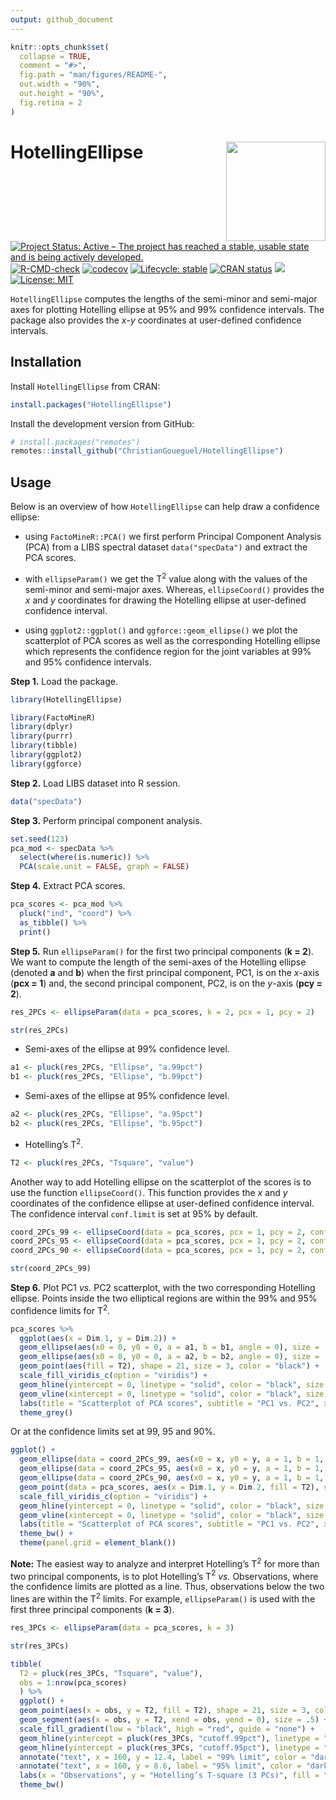 ```yaml
---
output: github_document
---
```


<!-- README.md is generated from README.Rmd. Please edit that file -->

```r
knitr::opts_chunk$set(
  collapse = TRUE,
  comment = "#>",
  fig.path = "man/figures/README-",
  out.width = "90%",
  out.height = "90%",
  fig.retina = 2
)
```

<!-- badges: start -->
# HotellingEllipse <img src='man/figures/logo.png' align="right" height="159" />
[![Project Status: Active – The project has reached a stable, usable state and is being actively developed.](https://www.repostatus.org/badges/latest/active.svg)](https://www.repostatus.org/#active)
[![R-CMD-check](https://github.com/ChristianGoueguel/HotellingEllipse/workflows/R-CMD-check/badge.svg)](https://github.com/ChristianGoueguel/HotellingEllipse/actions)
[![codecov](https://codecov.io/gh/ChristianGoueguel/HotellingEllipse/branch/master/graph/badge.svg?token=99T5QAZDZ4)](https://codecov.io/gh/ChristianGoueguel/HotellingEllipse)
[![Lifecycle: stable](https://img.shields.io/badge/lifecycle-stable-brightgreen.svg)](https://lifecycle.r-lib.org/articles/stages.html#stable)
[![CRAN status](https://www.r-pkg.org/badges/version/HotellingEllipse)](https://CRAN.R-project.org/package=HotellingEllipse)
[![](https://cranlogs.r-pkg.org/badges/HotellingEllipse)](https://cran.r-project.org/package=HotellingEllipse)
[![License: MIT](https://img.shields.io/badge/License-MIT-blue.svg)](https://opensource.org/licenses/MIT)
<!-- badges: end -->

`HotellingEllipse` computes the lengths of the semi-minor and semi-major axes for plotting Hotelling ellipse at 95% and 99% confidence intervals. The package also provides the *x*-*y* coordinates at user-defined confidence intervals.

## Installation

Install `HotellingEllipse` from CRAN:

``` r
install.packages("HotellingEllipse")
```

Install the development version from GitHub:

``` r
# install.packages("remotes")
remotes::install_github("ChristianGoueguel/HotellingEllipse")
```
## Usage

Below is an overview of how `HotellingEllipse` can help draw a confidence ellipse:

  * using `FactoMineR::PCA()` we first perform Principal Component Analysis (PCA) from a LIBS spectral dataset `data("specData")` and extract the PCA scores.
  
  * with `ellipseParam()` we get the T$^2$ value along with the values of the semi-minor and semi-major axes. Whereas, `ellipseCoord()` provides the *x* and *y* coordinates for drawing the Hotelling ellipse at user-defined confidence interval. 
  
  * using `ggplot2::ggplot()` and `ggforce::geom_ellipse()` we plot the scatterplot of PCA scores as well as the corresponding Hotelling ellipse which represents the confidence region for the joint variables at 99% and 95% confidence intervals.


**Step 1.** Load the package.

```r
library(HotellingEllipse)
```

```r
library(FactoMineR)
library(dplyr)
library(purrr)
library(tibble)
library(ggplot2)
library(ggforce)
```

**Step 2.** Load LIBS dataset into R session.

```r
data("specData")
```

**Step 3.** Perform principal component analysis.

```r
set.seed(123)
pca_mod <- specData %>%
  select(where(is.numeric)) %>%
  PCA(scale.unit = FALSE, graph = FALSE)
```

**Step 4.** Extract PCA scores.

```r
pca_scores <- pca_mod %>%
  pluck("ind", "coord") %>%
  as_tibble() %>%
  print()
```

**Step 5.** Run `ellipseParam()` for the first two principal components (**k = 2**). We want to compute the length of the semi-axes of the Hotelling ellipse (denoted **a** and **b**) when the first principal component, PC1, is on the *x*-axis (**pcx = 1**) and, the second principal component, PC2, is on the *y*-axis (**pcy = 2**).

```r
res_2PCs <- ellipseParam(data = pca_scores, k = 2, pcx = 1, pcy = 2)
```

```r
str(res_2PCs)
```

  * Semi-axes of the ellipse at 99% confidence level.

```r
a1 <- pluck(res_2PCs, "Ellipse", "a.99pct")
b1 <- pluck(res_2PCs, "Ellipse", "b.99pct")
```

  * Semi-axes of the ellipse at 95% confidence level.

```r
a2 <- pluck(res_2PCs, "Ellipse", "a.95pct")
b2 <- pluck(res_2PCs, "Ellipse", "b.95pct")
```

  * Hotelling’s T$^2$.

```r
T2 <- pluck(res_2PCs, "Tsquare", "value")
```

Another way to add Hotelling ellipse on the scatterplot of the scores is to use the function `ellipseCoord()`. This function provides the *x* and *y* coordinates of the confidence ellipse at user-defined confidence interval. The confidence interval `conf.limit` is set at 95% by default.

```r
coord_2PCs_99 <- ellipseCoord(data = pca_scores, pcx = 1, pcy = 2, conf.limit = 0.99, pts = 500)
coord_2PCs_95 <- ellipseCoord(data = pca_scores, pcx = 1, pcy = 2, conf.limit = 0.95, pts = 500)
coord_2PCs_90 <- ellipseCoord(data = pca_scores, pcx = 1, pcy = 2, conf.limit = 0.90, pts = 500)
```

```r
str(coord_2PCs_99)
```

**Step 6.** Plot PC1 *vs.* PC2 scatterplot, with the two corresponding Hotelling ellipse. Points inside the two elliptical regions are within the 99% and 95% confidence limits for T$^2$.

```r
pca_scores %>%
  ggplot(aes(x = Dim.1, y = Dim.2)) +
  geom_ellipse(aes(x0 = 0, y0 = 0, a = a1, b = b1, angle = 0), size = .5, linetype = "dotted", fill = "white") +
  geom_ellipse(aes(x0 = 0, y0 = 0, a = a2, b = b2, angle = 0), size = .5, linetype = "dashed", fill = "white") +
  geom_point(aes(fill = T2), shape = 21, size = 3, color = "black") +
  scale_fill_viridis_c(option = "viridis") +
  geom_hline(yintercept = 0, linetype = "solid", color = "black", size = .2) +
  geom_vline(xintercept = 0, linetype = "solid", color = "black", size = .2) +
  labs(title = "Scatterplot of PCA scores", subtitle = "PC1 vs. PC2", x = "PC1", y = "PC2", fill = "T2", caption = "Figure 1: Hotelling's T2 ellipse obtained\n using the ellipseParam function") +
  theme_grey()
```

Or at the confidence limits set at 99, 95 and 90%.

```r
ggplot() +
  geom_ellipse(data = coord_2PCs_99, aes(x0 = x, y0 = y, a = 1, b = 1, angle = 0), size = .5, color = "black", linetype = "dashed") +
  geom_ellipse(data = coord_2PCs_95, aes(x0 = x, y0 = y, a = 1, b = 1, angle = 0), size = .5, color = "darkred", linetype = "dotted") +
  geom_ellipse(data = coord_2PCs_90, aes(x0 = x, y0 = y, a = 1, b = 1, angle = 0), size = .5, color = "darkblue", linetype = "dotted") +
  geom_point(data = pca_scores, aes(x = Dim.1, y = Dim.2, fill = T2), shape = 21, size = 3, color = "black") +
  scale_fill_viridis_c(option = "viridis") +
  geom_hline(yintercept = 0, linetype = "solid", color = "black", size = .2) +
  geom_vline(xintercept = 0, linetype = "solid", color = "black", size = .2) +
  labs(title = "Scatterplot of PCA scores", subtitle = "PC1 vs. PC2", x = "PC1", y = "PC2", fill = "T2", caption = "Figure 2: Hotelling's T2 ellipse obtained\n using the ellipseCoord function") +
  theme_bw() +
  theme(panel.grid = element_blank())
```


**Note:** The easiest way to analyze and interpret Hotelling’s T$^2$ for more than two principal components, is to plot Hotelling’s T$^2$ *vs.* Observations, where the confidence limits are plotted as a line. Thus, observations below the two lines are within the T$^2$ limits. For example, `ellipseParam()` is used with the first three principal components (**k = 3**).

```r
res_3PCs <- ellipseParam(data = pca_scores, k = 3)
```

```r
str(res_3PCs)
```

```r
tibble(
  T2 = pluck(res_3PCs, "Tsquare", "value"), 
  obs = 1:nrow(pca_scores)
  ) %>%
  ggplot() +
  geom_point(aes(x = obs, y = T2, fill = T2), shape = 21, size = 3, color = "black") +
  geom_segment(aes(x = obs, y = T2, xend = obs, yend = 0), size = .5) +
  scale_fill_gradient(low = "black", high = "red", guide = "none") +
  geom_hline(yintercept = pluck(res_3PCs, "cutoff.99pct"), linetype = "dashed", color = "darkred", size = .5) +
  geom_hline(yintercept = pluck(res_3PCs, "cutoff.95pct"), linetype = "dashed", color = "darkblue", size = .5) +
  annotate("text", x = 160, y = 12.4, label = "99% limit", color = "darkred") +
  annotate("text", x = 160, y = 8.6, label = "95% limit", color = "darkblue") +
  labs(x = "Observations", y = "Hotelling’s T-square (3 PCs)", fill = "T2 stats", caption = "Figure 3: Hotelling’s T2-value vs. Observations") +
  theme_bw()
```
